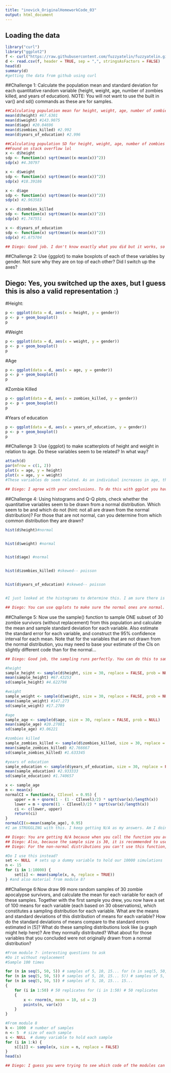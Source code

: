 ```yaml
---
title: "inovick_OriginalHomeworkCode_03"
output: html_document
---
```

## Loading the data
```r
library("curl")
library("ggplot2")
f <- curl("https://raw.githubusercontent.com/fuzzyatelin/fuzzyatelin.github.io/master/AN588_Fall21/zombies.csv")
d <- read.csv(f, header = TRUE, sep = ",", stringsAsFactors = FALSE)
head(d)
summary(d)
#getting the data from github using curl
```

##Challenge 1: Calculate the population mean and standard deviation for each quantitative random variable (height, weight, age, number of zombies killed, and years of education). NOTE: You will not want to use the built in var() and sd() commands as these are for samples. 
```r
##Calculating population mean for height, weight, age, number of zombies killed, and years of education
mean(d$height) #67.6301
mean(d$weight) #143.9075
mean(d$age) #20.04696
mean(d$zombies_killed) #2.992
mean(d$years_of_education) #2.996

##Calculating population SD for height, weight, age, number of zombies killed, and years of education
##Found on stack overflow lol
x <- d$height
sdp <- function(x) sqrt(mean((x-mean(x))^2))
sdp(x) #4.30797

x <- d$weight
sdp <- function(x) sqrt(mean((x-mean(x))^2))
sdp(x) #18.39186

x <- d$age
sdp <- function(x) sqrt(mean((x-mean(x))^2))
sdp(x) #2.963583

x <- d$zombies_killed
sdp <- function(x) sqrt(mean((x-mean(x))^2))
sdp(x) #1.747551

x <- d$years_of_education
sdp <- function(x) sqrt(mean((x-mean(x))^2))
sdp(x) #1.675704

## Diego: Good job. I don't know exactly what you did but it works, so perfect!. However, I think you don't need to define the function every time. If you just write "sdp <- function(x) sqrt(mean((x-mean(x))^2))", the function is created and you just have to call it like "sdp(x)" for each variable. I also recommend not calling every variable the same (x in your case), because the last one you write is the one that is stored and the others are overwritten and lost.

```
##Challenge 2: Use {ggplot} to make boxplots of each of these variables by gender. Not sure why they are on top of each other? Did I switch up the axes?

## Diego: Yes, you switched up the axes, but I guess this is also a valid representation :) 

#Height:
```r
p <- ggplot(data = d, aes(x = height, y = gender))
p <- p + geom_boxplot()
p
```

#Weight
```r
p <- ggplot(data = d, aes(x = weight, y = gender))
p <- p + geom_boxplot()
p
```

#Age
```r
p <- ggplot(data = d, aes(x = age, y = gender))
p <- p + geom_boxplot()
p
```

#Zombie Killed
```r
p <- ggplot(data = d, aes(x = zombies_killed, y = gender))
p <- p + geom_boxplot()
p
```

#Years of education
```r
p <- ggplot(data = d, aes(x = years_of_education, y = gender))
p <- p + geom_boxplot()
p
```

##Challenge 3: Use {ggplot} to make scatterplots of height and weight in relation to age. Do these variables seem to be related? In what way?
```r
attach(d)
par(mfrow = c(1, 2))
plot(x = age, y = height)
plot(x = age, y = weight)
#These variables do seem related. As an individual increases in age, they also increase in height and weight. However, weight does not have as strong a relationship to age as height does. Neither of them have an incredibly strong relationship but there is a positive trend.

## Diego: I agree with your conclusions. To do this with ggplot you have to use geom_point. 

```

##Challenge 4: Using histograms and Q-Q plots, check whether the quantitative variables seem to be drawn from a normal distribution. Which seem to be and which do not (hint: not all are drawn from the normal distribution)? For those that are not normal, can you determine from which common distribution they are drawn? 
```r
hist(d$height)#normal


hist(d$weight) #normal


hist(d$age) #normal


hist(d$zombies_killed) #skewed-- poisson


hist(d$years_of_education) #skewed-- poisson


#I just looked at the histograms to determine this. I am sure there is a better way to determine type of distribution, but this seemed like the most straightforward way?

## Diego: You can use qqplots to make sure the normal ones are normal. For the poisson ones I don't know how to be certain about the type of distribution. What I did was simulate a poisson distribution and plot it to compare it with our data histograms.
```

##Challenge 5: Now use the sample() function to sample ONE subset of 30 zombie survivors (without replacement) from this population and calculate the mean and sample standard deviation for each variable. Also estimate the standard error for each variable, and construct the 95% confidence interval for each mean. Note that for the variables that are not drawn from the normal distribution, you may need to base your estimate of the CIs on slightly different code than for the normal… 
```r

## Diego: Good job, the sampling runs perfectly. You can do this to sample every variable at once: "sample(1:nrow(d), 30, replace = F)". You may also want to set the seed.

#height
sample_height <- sample(d$height, size = 30, replace = FALSE, prob = NULL) #separate by variable
mean(sample_height) #67.43253
sd(sample_height) #4.622798

#weight
sample_weight <- sample(d$weight, size = 30, replace = FALSE, prob = NULL)
mean(sample_weight) #147.273
sd(sample_weight) #17.2789

#age
sample_age <- sample(d$age, size = 30, replace = FALSE, prob = NULL)
mean(sample_age) #20.27081
sd(sample_age) #3.06221

#zombies killed
sample_zombies_killed <- sample(d$zombies_killed, size = 30, replace = FALSE, prob = NULL)
mean(sample_zombies_killed) #2.766667
sd(sample_zombies_killed) #1.633345

#years of education
sample_education <- sample(d$years_of_education, size = 30, replace = FALSE, prob = NULL)
mean(sample_education) #2.933333
sd(sample_education) #1.740657

x <- sample_age
m <- mean(x)
normalCI = function(x, CIlevel = 0.95) {
    upper = m + qnorm(1 - (1 - CIlevel)/2) * sqrt(var(x)/length(x))
    lower = m + qnorm((1 - CIlevel)/2) * sqrt(var(x)/length(x))
    ci <- c(lower, upper)
    return(ci)
}
normalCI(x=mean(sample_age), 0.95)
#I am STRUGGLING with this. I keep getting N/A as my answers. Am I doing something that's canceling out? Help lmao

## Diego: You are getting N/A because when you call the function you are assigning the mean of sample_age to x, and in the function you defined, x needs to be a sample (a vector) in order to calculate its variance. If you call "normalCI(x=sample_age, 0.95)" it works. However, in order to use this function to calculate the CIs for the other variables, you should add the argument m to your function, to be able to change the mean according to each variable. "normalCI = function(x, m, CIlevel = 0.95) { ....". And then when you call the function you can specify the mean you want to calculate the CI around. 
## Diego: Also, because the sample size is 30, it is recommended to use the t distribution instead of the normal distribution to calculate the CIs. I did this wrong too hehe.
## Diego: For the non-normal distributions you can't use this function, but I don't know how it would be done.

#Do I use this instead?
set <- NULL  # sets up a dummy variable to hold our 10000 simulations
n <- 15
for (i in 1:10000) {
    set[i] <- mean(sample(x, n, replace = TRUE))
} #and also material from module 8?
```

##Challenge 6:Now draw 99 more random samples of 30 zombie apocalypse survivors, and calculate the mean for each variable for each of these samples. Together with the first sample you drew, you now have a set of 100 means for each variable (each based on 30 observations), which constitutes a sampling distribution for each variable. What are the means and standard deviations of this distribution of means for each variable? How do the standard deviations of means compare to the standard errors estimated in [5]? What do these sampling distributions look like (a graph might help here)? Are they normally distributed? What about for those variables that you concluded were not originally drawn from a normal distribution? 
```r
#From module 7- interesting questions to ask
#Do it without replacement
#Sample 100 times

for (n in seq(5, 50, 5)) # samples of 5, 10, 15... for (n in seq(5, 50,
for (n in seq(5, 50, 5)) # samples of 5, 10, 15... 5)) # samples of 5, 10,
for (n in seq(5, 50, 5)) # samples of 5, 10, 15... 15...
{
    for (i in 1:50) # 50 replicates for (i in 1:50) # 50 replicates
    {
        x <- rnorm(n, mean = 10, sd = 2)
        points(n, var(x))
    }
}

#From module 8
k <- 1000  # number of samples
n <- 5  # size of each sample
s <- NULL  # dummy variable to hold each sample
for (i in 1:k) {
    s[[i]] <- sample(x, size = n, replace = FALSE)
}
head(s)

## Diego: I guess you were trying to see which code of the modules can help you. I think the last part you copied from module 8 is the most useful for doing these 99 samples. I did one for loop for sampling and then individual for loops for each variable to obtain the means. You can check my code to see what I did. Maxwell did it in a different way, you can check his as well to see if that is more helpful for you. 

```